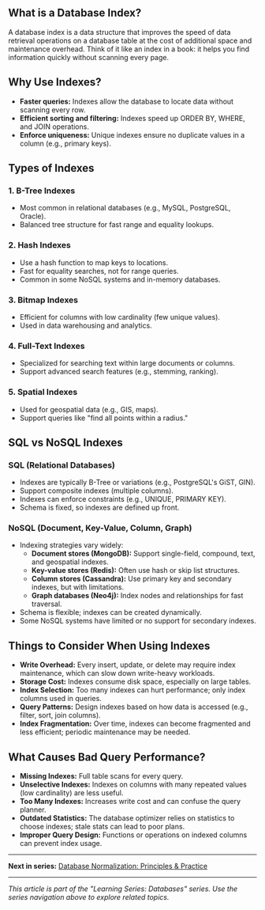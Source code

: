 <TopSeriesNav 
  seriesName="Learning Series: Databases" 
  currentOrder={1} 
  total={3} 
  prev={null} 
  next="/posts/database-normalization-guide"
/>

## What is a Database Index?
A database index is a data structure that improves the speed of data retrieval operations on a database table at the cost of additional space and maintenance overhead. Think of it like an index in a book: it helps you find information quickly without scanning every page.

## Why Use Indexes?
- **Faster queries:** Indexes allow the database to locate data without scanning every row.
- **Efficient sorting and filtering:** Indexes speed up ORDER BY, WHERE, and JOIN operations.
- **Enforce uniqueness:** Unique indexes ensure no duplicate values in a column (e.g., primary keys).

## Types of Indexes
### 1. B-Tree Indexes
- Most common in relational databases (e.g., MySQL, PostgreSQL, Oracle).
- Balanced tree structure for fast range and equality lookups.

### 2. Hash Indexes
- Use a hash function to map keys to locations.
- Fast for equality searches, not for range queries.
- Common in some NoSQL systems and in-memory databases.

### 3. Bitmap Indexes
- Efficient for columns with low cardinality (few unique values).
- Used in data warehousing and analytics.

### 4. Full-Text Indexes
- Specialized for searching text within large documents or columns.
- Support advanced search features (e.g., stemming, ranking).

### 5. Spatial Indexes
- Used for geospatial data (e.g., GIS, maps).
- Support queries like "find all points within a radius."

## SQL vs NoSQL Indexes
### SQL (Relational Databases)
- Indexes are typically B-Tree or variations (e.g., PostgreSQL's GiST, GIN).
- Support composite indexes (multiple columns).
- Indexes can enforce constraints (e.g., UNIQUE, PRIMARY KEY).
- Schema is fixed, so indexes are defined up front.

### NoSQL (Document, Key-Value, Column, Graph)
- Indexing strategies vary widely:
  - **Document stores (MongoDB):** Support single-field, compound, text, and geospatial indexes.
  - **Key-value stores (Redis):** Often use hash or skip list structures.
  - **Column stores (Cassandra):** Use primary key and secondary indexes, but with limitations.
  - **Graph databases (Neo4j):** Index nodes and relationships for fast traversal.
- Schema is flexible; indexes can be created dynamically.
- Some NoSQL systems have limited or no support for secondary indexes.

## Things to Consider When Using Indexes
- **Write Overhead:** Every insert, update, or delete may require index maintenance, which can slow down write-heavy workloads.
- **Storage Cost:** Indexes consume disk space, especially on large tables.
- **Index Selection:** Too many indexes can hurt performance; only index columns used in queries.
- **Query Patterns:** Design indexes based on how data is accessed (e.g., filter, sort, join columns).
- **Index Fragmentation:** Over time, indexes can become fragmented and less efficient; periodic maintenance may be needed.

## What Causes Bad Query Performance?
- **Missing Indexes:** Full table scans for every query.
- **Unselective Indexes:** Indexes on columns with many repeated values (low cardinality) are less useful.
- **Too Many Indexes:** Increases write cost and can confuse the query planner.
- **Outdated Statistics:** The database optimizer relies on statistics to choose indexes; stale stats can lead to poor plans.
- **Improper Query Design:** Functions or operations on indexed columns can prevent index usage.

<TopSeriesNav 
  seriesName="Learning Series: Databases" 
  currentOrder={1} 
  total={3} 
  prev={null} 
  next="/posts/database-normalization-guide"
/>

---

**Next in series:** [Database Normalization: Principles & Practice](/posts/database-normalization-guide)

---

*This article is part of the "Learning Series: Databases" series. Use the series navigation above to explore related topics.*
